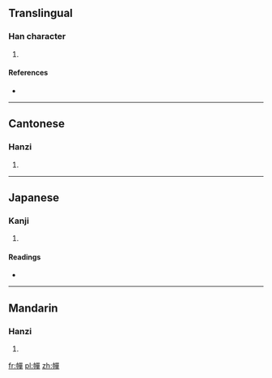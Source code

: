 ==Translingual==

===Han character===
{{Han char|rn=50|rad=巾|as=12|sn=15|four=4625<sub>6</sub>|canj=中月口口十 (LBRRJ)}}

# {{defn|Han|sort=巾12}}

====References====
* {{Han ref|kx=0336.150|dkj=09074|dj=0643.150|hdz=10754.050|uh=5E5D|ud=24157|bh=E56F|bd=58735}}

----

==Cantonese==

===Hanzi===
{{yue-hanzi|jyut=|y=chin2}}

# {{defn|lang=yue|sort=巾12}}

----

==Japanese==

===Kanji===
{{ja-kanji|grade=|rs=巾12}}

# {{defn|lang=ja|sort=巾12}}

====Readings====
* {{ja-readings|on=[[せん]] (sen), [[たん]] (tan)|kun=}}

----

==Mandarin==

===Hanzi===
{{cmn-hanzi|pin=[[chǎn]] ([[chan3]]), [[zhuàng]] ([[zhuang4]])|wg=ch'an<sup>3</sup>, chuang<sup>4</sup>}}

# {{defn|lang=cmn|sort=巾12}}

[[fr:幝]]
[[pl:幝]]
[[zh:幝]]